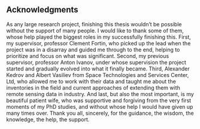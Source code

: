 ## Acknowledgments {.unnumbered}

As any large research project, finishing this thesis wouldn't be possible without the support of many people.
I would like to thank some of them, whose help played the biggest roles in my successfully finishing this.
First, my supervisor, professor Clement Fortin, who picked up the lead when the project was in a disarray and guided me through to the end, helping to prioritize and focus on what was significant.
Second, my previous supervisor, professor Anton Ivanov, under whose supervision the project started and gradually evolved into what it finally became.
Third, Alexander Kedrov and Albert Vasiliev from Space Technologies and Services Center, Ltd, who allowed me to work with their data and taught me about the inventories in the field and current approaches of extending them with remote sensing data in industry.
And last, but also the most important, is my beautiful patient wife, who was supportive and forgiving from the very first moments of my PhD studies, and without whose help I would have given up many times over.
Thank you all, sincerely, for the guidance, the wisdom, the knowledge, the help, the support.
